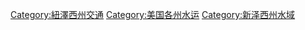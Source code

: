 [[Category:紐澤西州交通|Category:紐澤西州交通]]
[[Category:美国各州水运|Category:美国各州水运]]
[[Category:新泽西州水域|Category:新泽西州水域]]